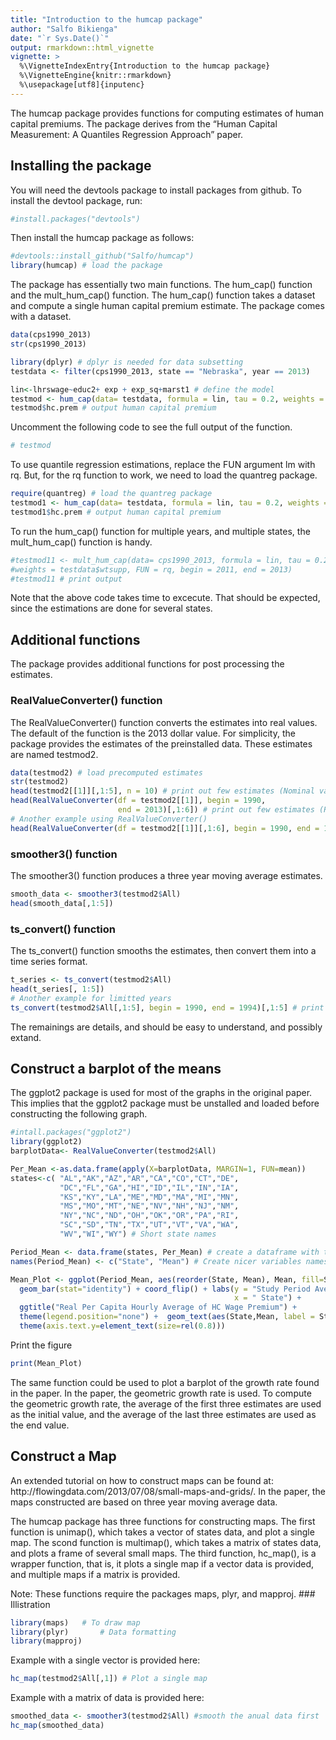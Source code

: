 ```yaml
---
title: "Introduction to the humcap package"
author: "Salfo Bikienga"
date: "`r Sys.Date()`"
output: rmarkdown::html_vignette
vignette: >
  %\VignetteIndexEntry{Introduction to the humcap package}
  %\VignetteEngine{knitr::rmarkdown}
  %\usepackage[utf8]{inputenc}
---
```


The humcap package provides functions for computing estimates of human capital premiums. The package derives from the "Human Capital Measurement: A Quantiles Regression Approach" paper.

## Installing the package
You will need the devtools package to install packages from github. To install the devtool package, run:
```r
#install.packages("devtools")
```

Then install the humcap package as follows:
```r
#devtools::install_github("Salfo/humcap")
library(humcap) # load the package
```

The package has essentially two main functions. The hum_cap() function and the mult_hum_cap() function. The hum_cap() function takes a dataset and compute a single human capital premium estimate. The package comes with a dataset.
```r
data(cps1990_2013) 
str(cps1990_2013)
```

```r
library(dplyr) # dplyr is needed for data subsetting
testdata <- filter(cps1990_2013, state == "Nebraska", year == 2013)
```
```r
lin<-lhrswage~educ2+ exp + exp_sq+marst1 # define the model
testmod <- hum_cap(data= testdata, formula = lin, tau = 0.2, weights = testdata$wtsupp, FUN = lm) 
testmod$hc.prem # output human capital premium
```
Uncomment the following code to see the full output of the function.
```r
# testmod
```
To use quantile regression estimations, replace the FUN argument lm with rq. But, for the rq function to work, we need to load the quantreg package.

```r
require(quantreg) # load the quantreg package
testmod1 <- hum_cap(data= testdata, formula = lin, tau = 0.2, weights = testdata$wtsupp, FUN = rq) 
testmod1$hc.prem # output human capital premium
```
To run the hum_cap() function for multiple years, and multiple states, the mult_hum_cap() function is handy.
```r
#testmod11 <- mult_hum_cap(data= cps1990_2013, formula = lin, tau = 0.2,
#weights = testdata$wtsupp, FUN = rq, begin = 2011, end = 2013)
#testmod11 # print output
```
Note that the above code takes time to excecute. That should be expected, since the estimations are done for several states.

## Additional functions
The package provides additional functions for post processing the estimates. 

### RealValueConverter() function
The RealValueConverter() function converts the estimates into real values. The default of the function is the 2013 dollar value. For simplicity, the package provides the estimates of the preinstalled data. These estimates are named testmod2.
```r
data(testmod2) # load precomputed estimates
str(testmod2)
head(testmod2[[1]][,1:5], n = 10) # print out few estimates (Nominal values)
head(RealValueConverter(df = testmod2[[1]], begin = 1990, 
                        end = 2013)[,1:6]) # print out few estimates (Real values)
# Another example using RealValueConverter()
head(RealValueConverter(df = testmod2[[1]][,1:6], begin = 1990, end = 1995))
```

### smoother3() function
The smoother3() function produces a three year moving average estimates.
```r
smooth_data <- smoother3(testmod2$All)
head(smooth_data[,1:5])
```

### ts_convert() function
The ts_convert() function smooths the estimates, then convert them into a time series format.
```r
t_series <- ts_convert(testmod2$All)
head(t_series[, 1:5])
# Another example for limitted years
ts_convert(testmod2$All[,1:5], begin = 1990, end = 1994)[,1:5] # print few states
```

The remainings are details, and should be easy to understand, and possibly extand.

## Construct a barplot of the means

The ggplot2 package is used for most of the graphs in the original paper. This implies that the ggplot2 package must be unstalled and loaded before constructing the following graph.
```r
#intall.packages("ggplot2")
library(ggplot2)
barplotData<- RealValueConverter(testmod2$All)

Per_Mean <-as.data.frame(apply(X=barplotData, MARGIN=1, FUN=mean))
states<-c( "AL","AK","AZ","AR","CA","CO","CT","DE",
           "DC","FL","GA","HI","ID","IL","IN","IA",
           "KS","KY","LA","ME","MD","MA","MI","MN",
           "MS","MO","MT","NE","NV","NH","NJ","NM",
           "NY","NC","ND","OH","OK","OR","PA","RI",
           "SC","SD","TN","TX","UT","VT","VA","WA",
           "WV","WI","WY") # Short state names

Period_Mean <- data.frame(states, Per_Mean) # create a dataframe with two variables
names(Period_Mean) <- c("State", "Mean") # Create nicer variables names

Mean_Plot <- ggplot(Period_Mean, aes(reorder(State, Mean), Mean, fill=State)) +
  geom_bar(stat="identity") + coord_flip() + labs(y = "Study Period Average", 
                                                  x = " State") +
  ggtitle("Real Per Capita Hourly Average of HC Wage Premium") + 
  theme(legend.position="none") +  geom_text(aes(State,Mean, label = State, size=0.8)) +
  theme(axis.text.y=element_text(size=rel(0.8)))
```

Print the figure
```r
print(Mean_Plot)
```

The same function could be used to plot a barplot of the growth rate found in the paper. In the paper, the geometric growth rate is used. To compute the geometric growth rate, the average of the first three estimates are used as the initial value, and the average of the last three estimates are used as the end value.

## Construct a Map
An extended tutorial on how to construct maps can be found at: http://flowingdata.com/2013/07/08/small-maps-and-grids/.
 In the paper, the maps constructed are based on three year moving average data. 
 
The humcap package has three functions for constructing maps. The first function is  unimap(), which takes a vector of states data, and plot a single map.
The scond function is multimap(), which takes a matrix of states data, and plots a frame of several small maps.
The third function, hc_map(), is a wrapper function, that is, it plots a single map if a vector data is provided, and multiple maps if a matrix is provided.

Note: These functions require the packages maps, plyr, and mapproj.
### Illistration
```r
library(maps)  	# To draw map
library(plyr)		# Data formatting
library(mapproj)
```

Example with a single vector is provided here:
```r
hc_map(testmod2$All[,1]) # Plot a single map
```

Example with a matrix of data is provided here:
```r
smoothed_data <- smoother3(testmod2$All) #smooth the anual data first
hc_map(smoothed_data)
```
